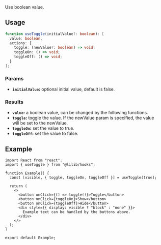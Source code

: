
Use boolean value.

## Usage

```ts
function useToggle(initialValue?: boolean): [
  value: boolean,
  actions: {
    toggle: (newValue?: boolean) => void;
    toggleOn: () => void;
    toggleOff: () => void;
  }
];
```

### Params

- **`initialValue`:** optional initial value, default is false.

### Results

- **`value`:** a boolean value, can be changed by the following functions.
- **`toggle`:** toggle the value. If the newValue param is specified, the value will be set to the newValue.
- **`toggleOn`:** set the value to true.
- **`toggleOff`:** set the value to false.

## Example

<ExampleBox>
  <UseToggleExample />
</ExampleBox>

```tsx
import React from "react";
import { useToggle } from "@lilib/hooks";

function Example() {
  const [visible, { toggle, toggleOn, toggleOff }] = useToggle(true);

  return (
    <>
      <button onClick={() => toggle()}>Toggle</button>
      <button onClick={toggleOn}>Show</button>
      <button onClick={toggleOff}>Hide</button>
      <div style={{ display: visible ? "block" : "none" }}>
        Example text can be handled by the buttons above.
      </div>
    </>
  );
}

export default Example;
```
